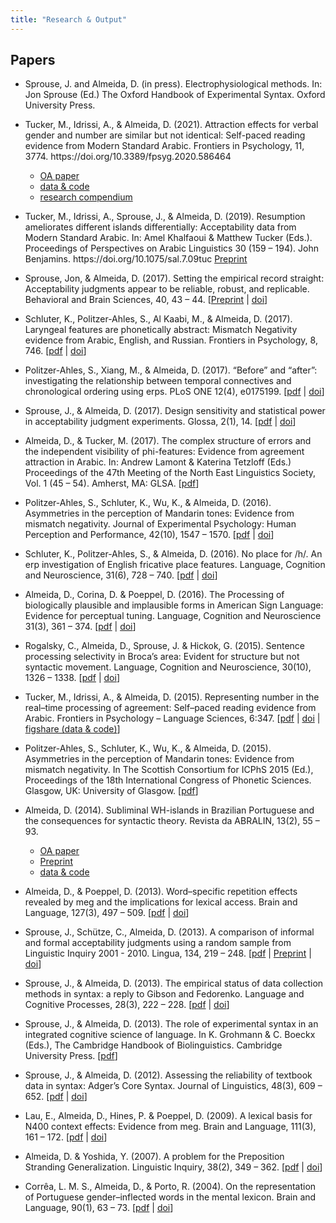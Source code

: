 ```yaml
---
title: "Research & Output"
---
```


## Papers

:::::: biblio ::::::

* [Sprouse, J. and [Almeida, D.]{.pub-me}]{.pub-author} (in press). [Electrophysiological methods]{.pub-title}. In: Jon Sprouse (Ed.) [The Oxford Handbook of Experimental Syntax]{.pub-journal}. Oxford University Press.

* [Tucker, M., Idrissi, A., & [Almeida, D]{.pub-me}]{.pub-author}. (2021). [Attraction effects for verbal gender and number are similar but not identical: Self-paced reading evidence from Modern Standard Arabic.</span> <span class="pub-journal">Frontiers in Psychology]{.pub-title}, [11]{.pub-vol}, [3774]{.pub-pages}. https://doi.org/10.3389/fpsyg.2020.586464
    * <i class="fa fa-file-pdf"></i> [OA paper](https://www.frontiersin.org/articles/10.3389/fpsyg.2020.586464/pdf) <i class="ai ai-open-access"></i>
    * <i class="ai ai-figshare"></i> [data & code](https://figshare.com/projects/Attraction_Effects_for_Verbal_Gender_and_Number_Are_Similar_but_Not_Identical_Self-Paced_Reading_Evidence_from_Modern_Standard_Arabic/18823)
    * <i class="fa fa-github"></i> [research compendium](https://github.com/diogo-almeida/TuckerIdrissiAlmeida2021)

* [Tucker, M., Idrissi, A., Sprouse, J., & [Almeida, D]{.pub-me}]{.pub-author}. (2019). [Resumption ameliorates different islands differentially: Acceptability data from Modern Standard Arabic.]{.pub-title} In: Amel Khalfaoui & Matthew Tucker (Eds.). [Proceedings of Perspectives on Arabic Linguistics 30]{.pub-journal} ([159 – 194]{.pub-pages}). John Benjamins. https://doi.org/10.1075/sal.7.09tuc [Preprint](https://www.diogoalmeida.net/papers/tucker_idrissi_almeida_2019.pdf)

* [Sprouse, Jon, & [Almeida, D]{.pub-me}]{.pub-author}. (2017). [Setting the empirical record straight: Acceptability judgments appear to be reliable, robust, and replicable.]{.pub-title} [Behavioral and Brain Sciences]{.pub-journal}, [40]{.pub-vol}, [43 – 44]{.pub-pages}. [[Preprint](https://www.researchgate.net/profile/Diogo_Almeida7/publication/316408211_Setting_the_empirical_record_straight_Acceptability_judgments_appear_to_be_reliable_robust_and_replicable/links/5a07ec060f7e9b68229b4ba5/Setting-the-empirical-record-straight-Acceptability-judgments-appear-to-be-reliable-robust-and-replicable.pdf?_sg%5B0%5D=DJZmqG_tQo9_3B8xelozgtlA3PGNVnENd1w2MKW_rXiW7w12CqvZKI1f7pGRZ7mwzcL372LMStEMUinHOI5skQ.TiEvnpIoRhOkyKEiv5JOxn9PBamhfkYwrDL8A9ifs_naeRdfT1zYiwVN4ljKDRensVwZAHuFia93puTcnnkUtw&_sg%5B1%5D=8DAEeSUUKEspPHDfyDbj7vXrJydXpX-4NzKhrPGsTaTcmh8nKmpe3M9h1QLVLUY1hpu6G095fWF6RMRsY0rPXw_LT-hEOXGpE1TjHlur_XLA.TiEvnpIoRhOkyKEiv5JOxn9PBamhfkYwrDL8A9ifs_naeRdfT1zYiwVN4ljKDRensVwZAHuFia93puTcnnkUtw) | [[doi]{.sc}](https://doi.org/10.1017/S0140525X17000590)]

* [Schluter, K., Politzer-Ahles, S., Al Kaabi, M., & [Almeida, D]{.pub-me}]{.pub-author}. (2017). [Laryngeal features are phonetically abstract: Mismatch Negativity evidence from Arabic, English, and Russian.]{.pub-title} [Frontiers in Psychology]{.pub-journal}, [8]{.pub-vol}, [746]{.pub-pages}. [[[pdf]{.sc}](https://www.frontiersin.org/article/10.3389/fpsyg.2017.00746/pdf) | [[doi]{.sc}](https://doi.org/10.3389/fpsyg.2017.00746)]

* [Politzer-Ahles, S., Xiang, M., & [Almeida, D]{.pub-me}]{.pub-author}. (2017). [“Before” and "after": investigating the relationship between temporal connectives and chronological ordering using [erp]{.sc}s.]{.pub-title} [PLoS ONE]{.pub-journal} [12]{.pub-vol}([4]{.pub-issue}), [e0175199]{.pub-pages}. [[[pdf]{.sc}](http://journals.plos.org/plosone/article/file?id=10.1371/journal.pone.0175199&type=printable) | [[doi]{.sc}](https://doi.org/10.1371/journal.pone.0175199)]

* [Sprouse, J., & [Almeida, D]{.pub-me}]{.pub-author}. (2017). [Design sensitivity and statistical power in acceptability judgment experiments.]{.pub-title} [Glossa]{.pub-journal}, [2]{.pub-vol}([1]{.pub-issue}), [14]{.pub-pages}. [[[pdf]{.sc}](https://www.glossa-journal.org/article/4876/galley/12326/download/) | [[doi]{.sc}](https://doi.org/10.5334/gjgl.236)]

* [[Almeida, D.]{.pub-me}, & Tucker, M]{.pub-author}. (2017). [The complex structure of errors and the independent visibility of phi-features: Evidence from agreement attraction in Arabic.]{.pub-title} In: Andrew Lamont & Katerina Tetzloff (Eds.) [Proceedings of the 47th Meeting of the North East Linguistics Society, Vol. 1]{.pub-journal} ([45 – 54]{.pub-pages}). Amherst, MA: GLSA. [[[pdf]{.sc}](https://www.researchgate.net/profile/Diogo_Almeida7/publication/317274975_The_complex_structure_of_agreement_errors_Evidence_from_distributional_analyses_of_Agreement_Attraction_in_Arabic/links/592f730e0f7e9beee7618cce/The-complex-structure-of-agreement-errors-Evidence-from-distributional-analyses-of-Agreement-Attraction-in-Arabic.pdf?_iepl%5BhomeFeedViewId%5D=J8BMstCio7AnG6eA8m1EOFTjqJdTl507H8oJ&_iepl%5Bcontexts%5D%5B0%5D=pcfhf&_iepl%5BinteractionType%5D=publicationDownload&origin=publication_detail&ev=pub_int_prw_xdl&msrp=3pP4vniEN-e554UGWH1lOn9rptHJhQk2lRj3-x5hCtt8_iVT1qgZwH5TQR5Pn7szbBLaAXB9e9pYVyvI-j_vL-V_qYfyqQycLU4hA_FvrZSJ0wttpR1GIt3F.BF2bewA84qhsW2mjmzUzR0_lB3gC8052idJY0GBQ7WYRC2XLA_BikuEn5nHBzQyEufrxubiaiJJcktH9tEhQNkhPgUCh5b5DjvbD0g.UixZwm1os3WJw0Yj-_yQjMH-N2CliqsooLMpxlO7lDkiO93jEJ5FmIzB3O9hrbU0pkqGLXhGwGLxIkEFUpghUGUsTiASl8X89dTwAg.rILPoqlB3pnelRIjLwaZp7pm1GhGn1QNt1SLNmLptuGBextMhRkfcfk5tz8uK24VE5l2B0dKGfrs93afdw6TmBzfSXBmQ6W5ksyYIA)]

* [Politzer-Ahles, S., Schluter, K., Wu, K., & [Almeida, D]{.pub-me}]{.pub-author}. (2016). [Asymmetries in the perception of Mandarin tones: Evidence from mismatch negativity.]{.pub-title} [Journal of Experimental Psychology: Human Perception and Performance]{.pub-journal}, [42]{.pub-vol}([10]{.pub-issue}), [1547 – 1570]{.pub-pages}. [[[pdf]{.sc}](https://psycnet.apa.org/fulltext/2016-24934-001.pdf) | [[doi]{.sc}](https://doi.org/10.1037/xhp0000242)]


* [Schluter, K., Politzer-Ahles, S., & [Almeida, D]{.pub-me}]{.pub-author}. (2016). [No place for /h/. An <span class="sc">erp</span> investigation of English fricative place features.]{.pub-title} [Language, Cognition and Neuroscience]{.pub-hournal}, [31]{.pub-vol}([6]{.pub-issue}), [728 – 740]{.pub-pages}. [[[pdf]{.sc}](https://www.tandfonline.com/doi/pdf/10.1080/23273798.2016.1151058?needAccess=true) | [[doi]{.sc}](https://doi.org/10.1080/23273798.2016.1151058)]

* [[Almeida, D.]{.pub-me}, Corina, D. & Poeppel, D]{.pub-author}. (2016). [The Processing of biologically plausible and implausible forms in American Sign Language: Evidence for perceptual tuning.]{.pub-title} [Language, Cognition and Neuroscience]{.pub-journal} [31]{.pub-vol}([3]{.pub-issue}), [361 – 374]{.pub-pages}. [[[pdf]{.sc}](https://www.tandfonline.com/doi/pdf/10.1080/23273798.2015.1100315?needAccess=true) | [[doi]{.sc}](https://doi.org/10.1080/23273798.2015.1100315)]

* [Rogalsky, C., [Almeida, D.]{.pub-me}, Sprouse, J. & Hickok, G]{.pub-author}. (2015). [Sentence processing selectivity in Broca’s area: Evident for structure but not syntactic movement.]{.pub-title} [Language, Cognition and Neuroscience]{.pub-journal}, [30]{.pub-vol}([10]{.pub-issue}), [1326 – 1338]{.pub-pages}. [[[pdf]{.sc}](https://www.researchgate.net/profile/Diogo_Almeida7/publication/281107689_Sentence_processing_selectivity_in_Broca%27s_area_evident_for_structure_but_not_syntactic_movement/links/55d5cd9f08aec156b9a53fa5/Sentence-processing-selectivity-in-Brocas-area-evident-for-structure-but-not-syntactic-movement.pdf?_sg%5B0%5D=BGloN6HieTIjTXU-H-CYV3obgP3n-YwHfy_O3Zj9BSB2ix_JCJ6-4-3QV4bOkEklRa9t6Xwa7YV3exC8fu6zzQ.8YKXGun8HsogPWrQlYtIZm067W4YqucwMjq0BrhUidllZUstPJGYUq5FnWAgLKsGxyQ06tYcUoogyRZjwgacBQ&_sg%5B1%5D=ixvS3BaP5lifZPhXP_ZeAZrONWvI2rg216dQfR7HE2qtP6RuJjy-FBGSSSq-NWUs-MvkZGYFiHVt2oi71qeidCVsif1PT_DXK1orYFNYismx.8YKXGun8HsogPWrQlYtIZm067W4YqucwMjq0BrhUidllZUstPJGYUq5FnWAgLKsGxyQ06tYcUoogyRZjwgacBQ&_iepl=) | [[doi]{.sc}](https://doi.org/10.1080/23273798.2015.1066831)]


* [Tucker, M., Idrissi, A., & [Almeida, D]{.pub-me}]{.pub-author}. (2015). [Representing number in the real–time processing of agreement: Self–paced reading evidence from Arabic.]{.pub-title} [Frontiers in Psychology – Language Sciences]{.pub-journal}, [6]{.pub-vol}:[347]{.pub-pages}. [[[pdf]{.sc}](http://journal.frontiersin.org/article/10.3389/fpsyg.2015.00347/pdf) | [[doi]{.sc}](https://doi.org/10.3389/fpsyg.2015.00347) | [figshare (data & code)](https://figshare.com/articles/dataset/_Representing_number_in_the_real-time_processing_of_agreement_Self-paced_reading_evidence_from_Arabic_Compressed_data_in_RData_format_for_direct_download_/4584331)]

* [Politzer-Ahles, S., Schluter, K., Wu, K., & [Almeida, D]{.pub-me}]{.pub-author}. (2015). [Asymmetries in the perception of Mandarin tones: Evidence from mismatch negativity.]{.pub-title} In The Scottish Consortium for ICPhS 2015 (Ed.), [Proceedings of the 18th International Congress of Phonetic Sciences]{.pub-journal}. Glasgow, UK: University of Glasgow. [[[pdf]{.sc}](https://www.internationalphoneticassociation.org/icphs-proceedings/ICPhS2015/Papers/ICPHS0380.pdf)]

* [[Almeida, D]{.pub-me}]{.pub-author}. (2014). [Subliminal WH-islands in Brazilian Portuguese and the consequences for syntactic theory.]{.pub-title} [Revista da ABRALIN]{.pub-journal}, [13]{.pub-vol}([2]{.pub-issue}), [55 – 93]{.pub-pages}.
    * <i class="fa fa-file-pdf"></i> [OA paper](http://revista.abralin.org/index.php/abralin/article/view/1187/1110) <i class="ai ai-open-access"></i>
    * <i class="fa fa-file-pdf"></i> [Preprint](http://ling.auf.net/lingbuzz/002240/)
    * <i class="ai ai-figshare"></i> [data & code](https://figshare.com/articles/Data_Analysis_scripts_and_materials_for_Almeida_D_2014_Subliminal_wh-islands_in_Brazilian_Portuguese_and_the_consequences_for_syntactic_theory_Revista_da_ABRALIN_13_2_55-91_/7586675)

* [[Almeida, D.]{.pub-me}, & Poeppel, D]{.pub-author}. (2013). [Word–specific repetition effects revealed by [meg]{.sc} and the implications for lexical access.]{.pub-title} [Brain and Language]{.pub-journal}, [127]{.pub-vol}([3]{.pub-issue}), [497 – 509]{.pub-pages}. [[[pdf]{.sc}](https://drive.google.com/open?id=0B36GYIWWvWmTTmhPeWNBOFkwNmc) | [[doi]{.sc}](https://doi.org/10.1016/j.bandl.2013.09.013)]

* [Sprouse, J., Schütze, C., [Almeida, D]{.pub-me}]{.pub-author}. (2013). [A comparison of informal and formal acceptability judgments using a random sample from Linguistic Inquiry 2001 - 2010.]{.pub-title} [Lingua]{.pub-journal}, [134]{.pub-vol}, [219 – 248]{.pub-pages}. [[[pdf]{.sc}](https://drive.google.com/open?id=0B36GYIWWvWmTd2sxUkZwWGpNRkk) | [Preprint](http://ling.auf.net/lingbuzz/001352) | [[doi]{.sc}](https://doi.org/10.1016/j.lingua.2013.07.002)]

* [Sprouse, J., & [Almeida, D]{.pub-me}]{.pub-author}. (2013). [The empirical status of data collection methods in syntax: a reply to Gibson and Fedorenko.]{.pub-title} [Language and Cognitive Processes]{.pub-journal}, [28]{.pub-vol}([3]{.pub-issue}), [222 – 228]{.pub-pages}. [[[pdf]{.sc}](https://drive.google.com/open?id=0B36GYIWWvWmTWDR5dTI4MnN5bkE) | [[doi]{.sc}](https://doi.org/10.1080/01690965.2012.703782)]

* [Sprouse, J., & [Almeida, D]{.pub-me}]{.pub-author}. (2013). [The role of experimental syntax in an integrated cognitive science of language.]{.pub-title} In K. Grohmann & C. Boeckx (Eds.), [The Cambridge Handbook of Biolinguistics]{.pub-journal}. Cambridge University Press. [[[pdf]{.sc}](https://drive.google.com/open?id=0B36GYIWWvWmTclc3TEFtRjJCcDQ)]

* [Sprouse, J., & [Almeida, D]{.pub-me}]{.pub-author}. (2012). [Assessing the reliability of textbook data in syntax: Adger’s Core Syntax.]{.pub-title} [Journal of Linguistics]{.pub-journal}, [48]{.pub-vol}([3]{.pub-issue}), [609 – 652]{.pub-pages}. [[[pdf]{.sc}](https://drive.google.com/open?id=0B36GYIWWvWmTUHZXdjBpU1EtOW8) | [[doi]{.sc}](https://doi.org/10.1017/S0022226712000011)]

* [Lau, E., [Almeida, D.]{.pub-me}, Hines, P. & Poeppel, D]{.pub-author}. (2009). [A lexical basis for N400 context effects: Evidence from [meg]{.sc}]{.pub-title}. [Brain and Language]{.pub-journal}, [111]{.pub-vol}([3]{.pub-issue}), [161 – 172]{.pub-pages}. [[[pdf]{.sc}](https://drive.google.com/open?id=0B36GYIWWvWmTSHFUM3FNQ3lUNkU) | [[doi]{.sc}](https://doi.org/10.1016/j.bandl.2009.08.007)]

* [[Almeida, D.]{.pub-me} & Yoshida, Y]{.pub-author}. (2007). [A problem for the Preposition Stranding Generalization.]{.pub-title} [Linguistic Inquiry]{.pub-journal}, [38]{.pub-vol}([2]{.pub-issue}), [349 – 362]{.pub-pages}. [[[pdf]{.sc}](https://drive.google.com/open?id=0B36GYIWWvWmTVVpPR1NKbXE3NGs) | [[doi]{.sc}](https://doi.org/10.1162/ling.2007.38.2.349)]

* [Corrêa, L. M. S., [Almeida, D.]{.pub-me}, & Porto, R]{.pub-author}. (2004). [On the representation of Portuguese gender–inflected words in the mental lexicon.]{.pub-title} [Brain and Language]{.pub-journal}, [90]{.pub-vol}([1]{.pub-issue}), [63 – 73]{.pub-pages}. [[[pdf]{.sc}](https://drive.google.com/open?id=0B36GYIWWvWmTMm51eWx4RU9vVUk) | [[doi]{.sc}](https://doi.org/10.1016/S0093-934X%2803%2900420-6)]

::::::::::::::::::::

